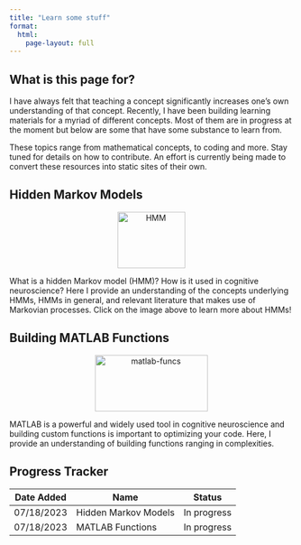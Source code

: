 ```yaml
---
title: "Learn some stuff"
format:
  html:
    page-layout: full
---
```


## What is this page for?

I have always felt that teaching a concept significantly increases one's own understanding of that concept. Recently, I have been building learning materials for a myriad of different concepts. Most of them are in progress at the moment but below are some that have some substance to learn from.

These topics range from mathematical concepts, to coding and more. Stay tuned for details on how to contribute. An effort is currently being made to convert these resources into static sites of their own.

## Hidden Markov Models

<center>
  <a href="https://github.com/w-decker/hidden-markov-model">
    <img src="images/intro_weather.png" alt="HMM" width="120" height="100" class="HMM"/>
  </a>
</center>

What is a hidden Markov model (HMM)? How is it used in cognitive neuroscience? Here I provide an understanding of the concepts underlying HMMs, HMMs in general, and relevant literature that makes use of Markovian processes. Click on the image above to learn more about HMMs!

## Building MATLAB Functions

<center>
  <a href="https://github.com/w-decker/matlab-funcs">
    <img src="images/matlab-funcs.png" alt="matlab-funcs" width="200" height="100" class="matlab-funcs"/>
  </a>
</center>

MATLAB is a powerful and widely used tool in cognitive neuroscience and building custom functions is important to optimizing your code. Here, I provide an understanding of building functions ranging in complexities. 

## Progress Tracker

| Date Added | Name | Status |
| ---- | ------- | --------- |
| 07/18/2023 | Hidden Markov Models | In progress |
| 07/18/2023 | MATLAB Functions | In progress |
